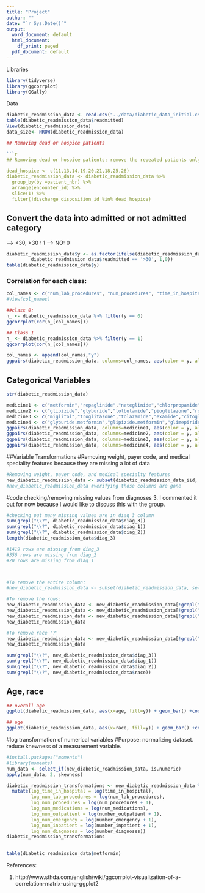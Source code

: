```yaml
---
title: "Project"
author: ""
date: "`r Sys.Date()`"
output:
  word_document: default
  html_document:
    df_print: paged
  pdf_document: default
---
```


Libraries
```r
library(tidyverse)
library(ggcorrplot)
library(GGally)
```
Data
```r
diabetic_readmission_data <- read.csv("../data/diabetic_data_initial.csv")
table(diabetic_readmission_data$readmitted)
View(diabetic_readmission_data)
data_size<- NROW(diabetic_readmission_data)

## Removing dead or hospice patients

```r
## Removing dead or hospice patients; remove the repeated patients only (only keep the first encounter)

dead_hospice <- c(11,13,14,19,20,21,18,25,26)
diabetic_readmission_data <- diabetic_readmission_data %>%
  group_by(by =patient_nbr) %>%
  arrange(encounter_id) %>%
  slice(1) %>%
  filter(!discharge_disposition_id %in% dead_hospice)

```

## Convert the data into admitted or not admitted category

--> <30, >30 : 1
--> NO: 0

```r
diabetic_readmission_data$y <- as.factor(ifelse(diabetic_readmission_data$readmitted == '<30' | 
         diabetic_readmission_data$readmitted == '>30', 1,0))
table(diabetic_readmission_data$y)
```
### Correlation for each class:

```r
col_names <- c("num_lab_procedures", "num_procedures", "time_in_hospital", "num_medications", "number_outpatient", "number_emergency", "number_inpatient", "number_diagnoses")
#View(col_names)

##class 0: 
n_ <- diabetic_readmission_data %>% filter(y == 0)
ggcorrplot(cor(n_[col_names]))
```

```r
## Class 1
n_ <- diabetic_readmission_data %>% filter(y == 1)
ggcorrplot(cor(n_[col_names]))
```

```r
col_names <- append(col_names,"y")
ggpairs(diabetic_readmission_data, columns=col_names, aes(color = y, alpha = 0.5))
```

## Categorical Variables 
```r
str(diabetic_readmission_data)
```

```r
medicine1 <- c("metformin","repaglinide","nateglinide","chlorpropamide","glimepiride","acetohexamide","y")
medicine2 <- c("glipizide","glyburide","tolbutamide","pioglitazone","rosiglitazone","acarbose","y")
medicine3 <- c("miglitol","troglitazone","tolazamide","examide","citoglipton","insulin","y")
medicine4 <- c("glyburide.metformin","glipizide.metformin","glimepiride.pioglitazone","metformin.rosiglitazone","metformin.pioglitazone","y")
ggpairs(diabetic_readmission_data, columns=medicine1, aes(color = y, alpha = 0.5))
ggpairs(diabetic_readmission_data, columns=medicine2, aes(color = y, alpha = 0.5))
ggpairs(diabetic_readmission_data, columns=medicine3, aes(color = y, alpha = 0.5))
ggpairs(diabetic_readmission_data, columns=medicine4, aes(color = y, alpha = 0.5))

```
##Variable Transformations
#Removing weight, payer code, and medical speciality features because they are missing a lot of data
```r
#Removing weight, payer code, and medical specialty features
new_diabetic_readmission_data <- subset(diabetic_readmission_data_iid, select = -c(weight, payer_code, medical_specialty))
#new_diabetic_readmission_data #verifying those columns are gone
```
#code checking/removing missing values from diagnoses 3. I commented it out for now because I would like to discuss this with the group. 
```r
#checking out many missing values are in diag_3 column 
sum(grepl("\\?", diabetic_readmission_data$diag_3))
sum(grepl("\\?", diabetic_readmission_data$diag_1))
sum(grepl("\\?", diabetic_readmission_data$diag_2))
length(diabetic_readmission_data$diag_3)

#1419 rows are missing from diag_3
#356 rows are missing from diag_2
#20 rows are missing from diag 1



#To remove the entire column: 
#new_diabetic_readmission_data <- subset(diabetic_readmission_data, select = -c(diag_3))

#To remove the rows:
new_diabetic_readmission_data <- new_diabetic_readmission_data[!grepl("\\?", new_diabetic_readmission_data$diag_3), ]
new_diabetic_readmission_data <- new_diabetic_readmission_data[!grepl("\\?", new_diabetic_readmission_data$diag_2), ]
new_diabetic_readmission_data <- new_diabetic_readmission_data[!grepl("\\?", new_diabetic_readmission_data$diag_1), ]
new_diabetic_readmission_data

#To remove race '?'
new_diabetic_readmission_data <- new_diabetic_readmission_data[!grepl("\\?", new_diabetic_readmission_data$race), ]
new_diabetic_readmission_data

sum(grepl("\\?", new_diabetic_readmission_data$diag_3))
sum(grepl("\\?", new_diabetic_readmission_data$diag_1))
sum(grepl("\\?", new_diabetic_readmission_data$diag_2))
sum(grepl("\\?", new_diabetic_readmission_data$race))


```
## Age, race
```r
## overall age
ggplot(diabetic_readmission_data, aes(x=age, fill=y)) + geom_bar() +coord_flip()

## age
ggplot(diabetic_readmission_data, aes(x=race, fill=y)) + geom_bar() +coord_flip()


```
#log transformation of numerical variables 
#Purpose: normalizing dataset. reduce knewness of a measurement variable.
```r
#install.packages("moments")
#library(moments)
num_data <- select_if(new_diabetic_readmission_data, is.numeric)
apply(num_data, 2, skewness)

diabetic_readmission_transformations <- new_diabetic_readmission_data %>%
  mutate(log_time_in_hospital = log(time_in_hospital),
         log_num_lab_procedures = log(num_lab_procedures),
         log_num_procedures = log(num_procedures + 1),
         log_num_medications = log(num_medications),
         log_num_outpatient = log(number_outpatient + 1),
         log_num_emergency = log(number_emergency + 1),
         log_num_inpatient = log(number_inpatient + 1),
         log_num_diagnoses = log(number_diagnoses))
diabetic_readmission_transformations
         
```
 

```r
table(diabetic_readmission_data$metformin)
```

References: 

1. http://www.sthda.com/english/wiki/ggcorrplot-visualization-of-a-correlation-matrix-using-ggplot2